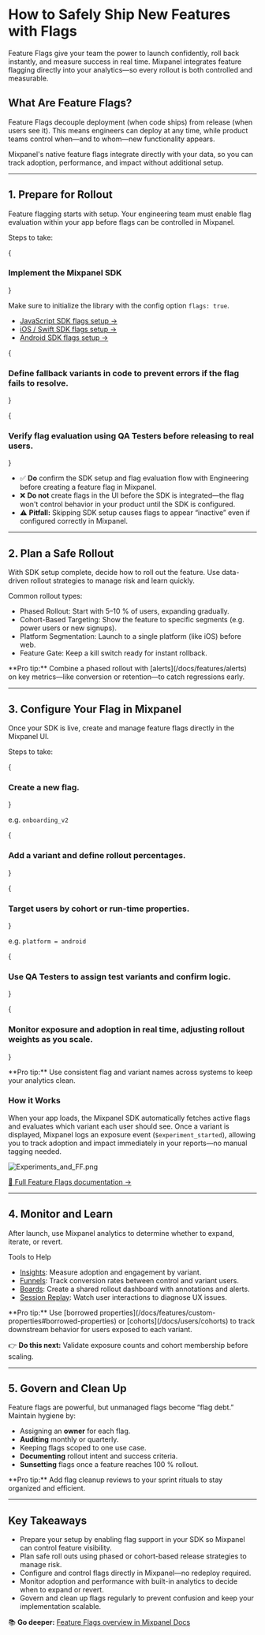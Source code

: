 
# How to Safely Ship New Features with Flags

Feature Flags give your team the power to launch confidently, roll back instantly, and measure success in real time. Mixpanel integrates feature flagging directly into your analytics—so every rollout is both controlled and measurable.

## What Are Feature Flags?

Feature Flags decouple deployment (when code ships) from release (when users see it). This means engineers can deploy at any time, while product teams control when—and to whom—new functionality appears.

Mixpanel's native feature flags integrate directly with your data, so you can track adoption, performance, and impact without additional setup.

---

## 1. Prepare for Rollout

Feature flagging starts with setup. Your engineering team must enable flag evaluation within your app before flags can be controlled in Mixpanel.

Steps to take:

<Steps>

{ <h3>Implement the Mixpanel SDK</h3> }

Make sure to initialize the library with the config option `flags: true`.

- [JavaScript SDK flags setup →](/docs/tracking-methods/sdks/javascript/javascript-flags) 
- [iOS / Swift SDK flags setup →](/docs/tracking-methods/sdks/swift/swift-flags)
- [Android SDK flags setup →](/docs/tracking-methods/sdks/android/android-flags)


{ <h3>Define fallback variants in code to prevent errors if the flag fails to resolve.</h3> }

{ <h3>Verify flag evaluation using QA Testers before releasing to real users.</h3> }

</Steps>

- ✅ **Do** confirm the SDK setup and flag evaluation flow with Engineering before creating a feature flag in Mixpanel.
- ❌ **Do not** create flags in the UI before the SDK is integrated—the flag won't control behavior in your product until the SDK is configured.
- ⚠️ **Pitfall:** Skipping SDK setup causes flags to appear “inactive” even if configured correctly in Mixpanel.

---

## 2. Plan a Safe Rollout

With SDK setup complete, decide how to roll out the feature. Use data-driven rollout strategies to manage risk and learn quickly.

Common rollout types:
- Phased Rollout: Start with 5–10 % of users, expanding gradually.
- Cohort-Based Targeting: Show the feature to specific segments (e.g. power users or new signups).
- Platform Segmentation: Launch to a single platform (like iOS) before web.
- Feature Gate: Keep a kill switch ready for instant rollback.

<Callout type="info">
    **Pro tip:** Combine a phased rollout with [alerts](/docs/features/alerts) on key metrics—like conversion or retention—to catch regressions early.
</Callout>

---

## 3. Configure Your Flag in Mixpanel

Once your SDK is live, create and manage feature flags directly in the Mixpanel UI.

Steps to take:

<Steps>

{ <h3>Create a new flag.</h3> }

e.g. `onboarding_v2`

{ <h3>Add a variant and define rollout percentages.</h3> }

{ <h3>Target users by cohort or run-time properties.</h3> }

e.g. `platform = android`

{ <h3>Use QA Testers to assign test variants and confirm logic.</h3> }

{ <h3>Monitor exposure and adoption in real time, adjusting rollout weights as you scale.</h3> }

</Steps>

<Callout type="info">
    **Pro tip:** Use consistent flag and variant names across systems to keep your analytics clean.
</Callout>

### How it Works

When your app loads, the Mixpanel SDK automatically fetches active flags and evaluates which variant each user should see. Once a variant is displayed, Mixpanel logs an exposure event (`$experiment_started`), allowing you to track adoption and impact immediately in your reports—no manual tagging needed.

![Experiments_and_FF.png](/Experiments_and_FF.png)

[📖 Full Feature Flags documentation →](/docs/featureflags)

---

## 4. Monitor and Learn

After launch, use Mixpanel analytics to determine whether to expand, iterate, or revert.

Tools to Help
- [Insights](/docs/reports/insights): Measure adoption and engagement by variant.
- [Funnels](/docs/reports/funnels): Track conversion rates between control and variant users.
- [Boards](/docs/boards): Create a shared rollout dashboard with annotations and alerts.
- [Session Replay](/docs/session-replay): Watch user interactions to diagnose UX issues.

<Callout type="info">
    **Pro tip:** Use [borrowed properties](/docs/features/custom-properties#borrowed-properties) or [cohorts](/docs/users/cohorts) to track downstream behavior for users exposed to each variant.
</Callout>

 👉 **Do this next:** Validate exposure counts and cohort membership before scaling.

 ---

## 5. Govern and Clean Up

Feature flags are powerful, but unmanaged flags become “flag debt.” Maintain hygiene by:
- Assigning an **owner** for each flag.
- **Auditing** monthly or quarterly.
- Keeping flags scoped to one use case.
- **Documenting** rollout intent and success criteria.
- **Sunsetting** flags once a feature reaches 100 % rollout.

<Callout type="info">
**Pro tip:** Add flag cleanup reviews to your sprint rituals to stay organized and efficient.
</Callout>

---

## Key Takeaways

- Prepare your setup by enabling flag support in your SDK so Mixpanel can control feature visibility.
- Plan safe roll outs using phased or cohort-based release strategies to manage risk.
- Configure and control flags directly in Mixpanel—no redeploy required.
- Monitor adoption and performance with built-in analytics to decide when to expand or revert.
- Govern and clean up flags regularly to prevent confusion and keep your implementation scalable.

📚 **Go deeper:** [Feature Flags overview in Mixpanel Docs](/docs/featureflags)
